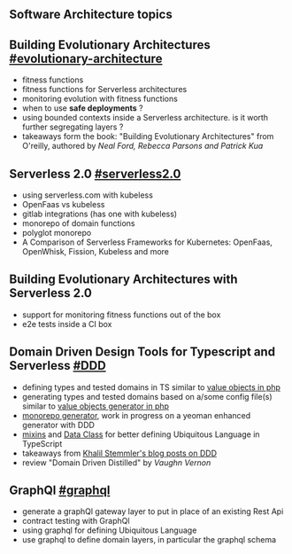 Software Architecture topics
---

## Building Evolutionary Architectures [#evolutionary-architecture](/tags/evolutionary-architecture)

- fitness functions
- fitness functions for Serverless architectures
- monitoring evolution with fitness functions
- when to use **safe deployments** ?
- using bounded contexts inside a Serverless architecture. is it worth further segregating layers ? 
- takeaways form the book: "Building Evolutionary Architectures" from O'reilly, authored by *Neal Ford, Rebecca Parsons and Patrick Kua*

## Serverless 2.0 [#serverless2.0](/tags/serverless2.0)

- using serverless.com with kubeless
- OpenFaas vs kubeless
- gitlab integrations (has one with kubeless)
- monorepo of domain functions
- polyglot monorepo
- A Comparison of Serverless Frameworks for Kubernetes: OpenFaas, OpenWhisk, Fission, Kubeless and more

## Building Evolutionary Architectures with Serverless 2.0

- support for monitoring fitness functions out of the box
- e2e tests inside a CI box

## Domain Driven Design Tools for Typescript and Serverless [#DDD](/tags/DDD)

- defining types and tested domains in TS similar to [value objects in php](https://github.com/funeralzone/valueobjects)
- generating types and tested domains based on a/some config file(s) similar to [value objects generator in php](https://github.com/funeralzone/valueobject-generator)
- [monorepo generator](https://github.com/decebal/generator-mono-serverless), work in progress on a yeoman enhanced generator with DDD
- [mixins](https://www.bryntum.com/blog/the-mixin-pattern-in-typescript-all-you-need-to-know/) and [Data Class](https://github.com/alexeyraspopov/dataclass/blob/master/README.md) for better defining Ubiquitous Language in TypeScript
- takeaways from [Khalil Stemmler's blog posts on DDD](https://khalilstemmler.com/articles/tags/ddd/)
- review "Domain Driven Distilled" by *Vaughn Vernon*

## GraphQl [#graphql](/tags/graphql)

- generate a graphQl gateway layer to put in place of an existing Rest Api
- contract testing with GraphQl
- using graphql for defining Ubiquitous Language
- use graphql to define domain layers, in particular the graphql schema
